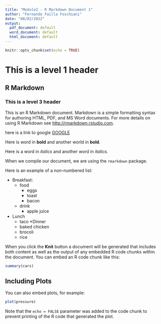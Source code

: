 ```yaml
---
title: "Module2 - R Markdown Document 1"
author: "Fernando Failla Foschiani"
date: "08/02/2022"
output:
  pdf_document: default
  word_document: default
  html_document: default
---
```


```r
knitr::opts_chunk$set(echo = TRUE)
```

# This is a level 1 header

## R Markdown

### This is a level 3 header

This is an R Markdown document. Markdown is a simple formatting syntax for authoring HTML, PDF, and MS Word documents. For more details on using R Markdown see <http://rmarkdown.rstudio.com>.

here is a link to google [GOOGLE](http://google.com)

Here is word in **bold** and another world in __bold__.

Here is a word in *italics* and another word in _italics_.

When we compile our document, we are using the `rmarkdown` package.

Here is an example of a non-numbered list:

* Breakfast:
    - food
        + eggs
        + toast
        + bacon
    - drink
        + apple juice
* Lunch
    - taco
*Dinner
    - baked chicken
    - brocoli
    - rice

When you click the **Knit** button a document will be generated that includes both content as well as the output of any embedded R code chunks within the document. You can embed an R code chunk like this:

```r
summary(cars)
```

## Including Plots

You can also embed plots, for example:

```r
plot(pressure)
```

Note that the `echo = FALSE` parameter was added to the code chunk to prevent printing of the R code that generated the plot.
